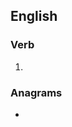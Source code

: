 ==English==

===Verb===
{{head|en|present participle}}

# {{present participle of|emulate|lang=en|nocat=1}}

===Anagrams===
* {{anagrams|en|a=aegilmntu|glutamine}}